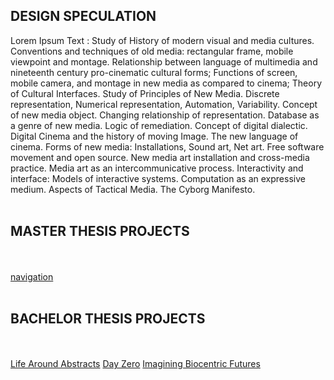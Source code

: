 
## DESIGN SPECULATION

Lorem Ipsum Text : Study of History of modern visual and media cultures. Conventions and techniques of old media: rectangular frame, mobile viewpoint and montage. Relationship between language of multimedia and nineteenth century pro-cinematic cultural forms; Functions of screen, mobile camera, and montage in new media as compared to cinema; Theory of Cultural Interfaces. Study of Principles of New Media. Discrete representation, Numerical representation, Automation, Variability. Concept of new media object. Changing relationship of representation. Database as a genre of new media. Logic of remediation. Concept of digital dialectic. Digital Cinema and the history of moving Image. The new language of cinema. Forms of new media: Installations, Sound art, Net art. Free software movement and open source. New media art installation and cross-media practice. Media art as an intercommunicative process. Interactivity and interface: Models of interactive systems. Computation as an expressive medium. Aspects of Tactical Media. The Cyborg Manifesto.
<br/><br/>
## MASTER THESIS PROJECTS
<br/><br/>
[navigation](/usage/navigation)
<br/><br/>
## BACHELOR THESIS PROJECTS
<br/><br/>
[Life Around Abstracts](/projects/btp-2019-life-around-abstracts)
[Day Zero](/projects/btp-2020-day-zero)
[Imagining Biocentric Futures](/projects/btp-2020-imagining-biocentric-futures)
